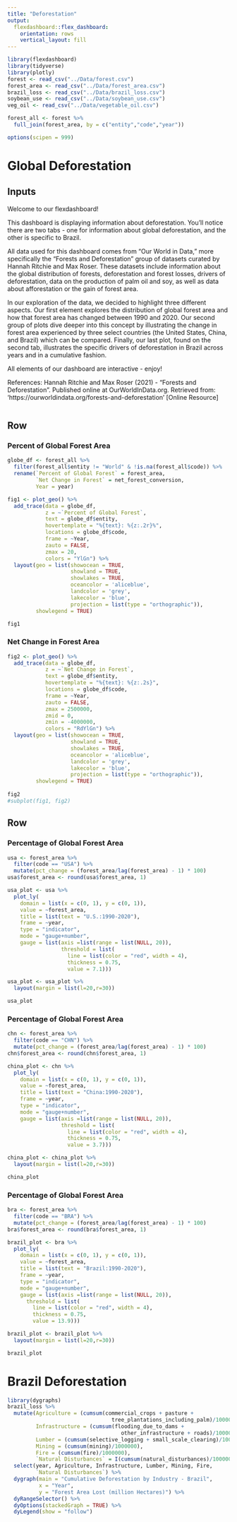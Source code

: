 ```yaml
---
title: "Deforestation"
output: 
  flexdashboard::flex_dashboard:
    orientation: rows
    vertical_layout: fill
---
```


```r
library(flexdashboard)
library(tidyverse)
library(plotly)
forest <- read_csv("../Data/forest.csv")
forest_area <- read_csv("../Data/forest_area.csv")
brazil_loss <- read_csv("../Data/brazil_loss.csv")
soybean_use <- read_csv("../Data/soybean_use.csv")
veg_oil <- read_csv("../Data/vegetable_oil.csv")

forest_all <- forest %>%
  full_join(forest_area, by = c("entity","code","year"))

options(scipen = 999)
```

Global Deforestation
=======================================================================
Inputs {.sidebar}
-------------------------------------
Welcome to our flexdashboard! 

This dashboard is displaying information about deforestation. You'll notice there 
are two tabs - one for information about global deforestation, and the other is 
specific to Brazil. 

All data used for this dashboard comes from "Our World in Data," more specifically 
the "Forests and Deforestation" group of datasets curated by Hannah Ritchie and 
Max Roser. These datasets include information about the global distribution of 
forests, deforestation and forest losses, drivers of deforestation, data on the production of palm oil and soy, as well as data about afforestation or the gain 
of forest area. 

In our exploration of the data, we decided to highlight three different aspects. 
Our first element explores the distribution of global forest area and 
how that forest area has changed between 1990 and 2020. Our second group of plots 
dive deeper into this concept by illustrating the change in forest area experienced 
by three select countries (the United States, China, and Brazil) which can be compared.
Finally, our last plot, found on the second tab, illustrates the specific drivers 
of deforestation in Brazil across years and in a cumulative fashion. 

All elements of our dashboard are interactive - enjoy! 

References: 
Hannah Ritchie and Max Roser (2021) - "Forests and Deforestation". Published online at OurWorldInData.org. Retrieved from: 'https://ourworldindata.org/forests-and-deforestation' [Online Resource]

```r

```

Row {data-height=500}
-----------------------------------------------------------------------

### Percent of Global Forest Area

```r
globe_df <- forest_all %>% 
  filter(forest_all$entity != "World" & !is.na(forest_all$code)) %>% 
  rename(`Percent of Global Forest` = forest_area,
         `Net Change in Forest` = net_forest_conversion,
         Year = year)

fig1 <- plot_geo() %>%
  add_trace(data = globe_df,
            z = ~`Percent of Global Forest`,
            text = globe_df$entity, 
            hovertemplate = "%{text}: %{z:.2r}%", 
            locations = globe_df$code,
            frame = ~Year,
            zauto = FALSE,
            zmax = 20,
            colors = "YlGn") %>%
  layout(geo = list(showocean = TRUE,
                    showland = TRUE,
                    showlakes = TRUE,
                    oceancolor = 'aliceblue',
                    landcolor = 'grey',
                    lakecolor = 'blue',
                    projection = list(type = "orthographic")),
         showlegend = TRUE)

fig1
```


### Net Change in Forest Area

```r
fig2 <- plot_geo() %>%
  add_trace(data = globe_df,
            z = ~`Net Change in Forest`,
            text = globe_df$entity, 
            hovertemplate = "%{text}: %{z:.2s}",
            locations = globe_df$code,
            frame = ~Year,
            zauto = FALSE,
            zmax = 2500000,
            zmid = 0,
            zmin = -4000000,
            colors = "RdYlGn") %>%
  layout(geo = list(showocean = TRUE,
                    showland = TRUE,
                    showlakes = TRUE,
                    oceancolor = 'aliceblue',
                    landcolor = 'grey',
                    lakecolor = 'blue',
                    projection = list(type = "orthographic")),
         showlegend = TRUE)
         
fig2
#subplot(fig1, fig2)
```

Row {data-height=500}
-----------------------------------------------------------------------

### Percentage of Global Forest Area

```r
usa <- forest_area %>%
  filter(code == "USA") %>%
  mutate(pct_change = (forest_area/lag(forest_area) - 1) * 100)
usa$forest_area <- round(usa$forest_area, 1)

usa_plot <- usa %>%
  plot_ly(
    domain = list(x = c(0, 1), y = c(0, 1)),
    value = ~forest_area,
    title = list(text = "U.S.:1990-2020"),
    frame = ~year,
    type = "indicator",
    mode = "gauge+number",
    gauge = list(axis =list(range = list(NULL, 20)),
                 threshold = list(
                   line = list(color = "red", width = 4),
                   thickness = 0.75,
                   value = 7.1)))

usa_plot <- usa_plot %>%
  layout(margin = list(l=20,r=30))

usa_plot
```

### Percentage of Global Forest Area

```r
chn <- forest_area %>%
  filter(code == "CHN") %>%
  mutate(pct_change = (forest_area/lag(forest_area) - 1) * 100)
chn$forest_area <- round(chn$forest_area, 1)

china_plot <- chn %>%
  plot_ly(
    domain = list(x = c(0, 1), y = c(0, 1)),
    value = ~forest_area,
    title = list(text = "China:1990-2020"),
    frame = ~year,
    type = "indicator",
    mode = "gauge+number",
    gauge = list(axis =list(range = list(NULL, 20)),
                 threshold = list(
                   line = list(color = "red", width = 4),
                   thickness = 0.75,
                   value = 3.7)))

china_plot <- china_plot %>%
  layout(margin = list(l=20,r=30))

china_plot
```

### Percentage of Global Forest Area

```r
bra <- forest_area %>%
  filter(code == "BRA") %>%
  mutate(pct_change = (forest_area/lag(forest_area) - 1) * 100)
bra$forest_area <- round(bra$forest_area, 1)

brazil_plot <- bra %>%
  plot_ly(
    domain = list(x = c(0, 1), y = c(0, 1)),
    value = ~forest_area,
    title = list(text = "Brazil:1990-2020"),
    frame = ~year,
    type = "indicator",
    mode = "gauge+number",
    gauge = list(axis =list(range = list(NULL, 20)),
      threshold = list(
        line = list(color = "red", width = 4),
        thickness = 0.75,
        value = 13.9)))

brazil_plot <- brazil_plot %>%
  layout(margin = list(l=20,r=30))

brazil_plot
```

Brazil Deforestation
==========================================================================

```r
library(dygraphs)
brazil_loss %>% 
  mutate(Agriculture = (cumsum(commercial_crops + pasture + 
                                 tree_plantations_including_palm)/1000000), 
         Infrastructure = (cumsum(flooding_due_to_dams + 
                                    other_infrastructure + roads)/1000000), 
         Lumber = (cumsum(selective_logging + small_scale_clearing)/1000000), 
         Mining = (cumsum(mining)/1000000), 
         Fire = (cumsum(fire)/1000000), 
         `Natural Disturbances` = I(cumsum(natural_disturbances)/1000000)) %>% 
  select(year, Agriculture, Infrastructure, Lumber, Mining, Fire, 
         `Natural Disturbances`) %>% 
  dygraph(main = "Cumulative Deforestation by Industry - Brazil",
          x = "Year", 
          y = "Forest Area Lost (million Hectares)") %>% 
  dyRangeSelector() %>% 
  dyOptions(stackedGraph = TRUE) %>% 
  dyLegend(show = "follow")
```

